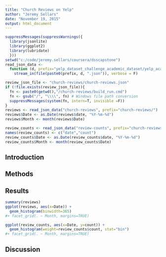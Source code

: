 ```yaml
---
title: "Church Reviews on Yelp"
author: "Jeremy Sellars"
date: "November 19, 2015"
output: html_document
---
```


```r
suppressMessages(suppressWarnings({
  library(jsonlite)
  library(ggplot2)
  library(lubridate)
  }))
setwd("c:/code/jeremy.sellars/coursera/dsscapstone")
read_json_data <-
  function (d, prefix="yelp_dataset_challenge_academic_dataset/yelp_academic_dataset_")
    stream_in(file(paste0(prefix, d, ".json")), verbose = F)
```

```r
review_json_file <- "church-reviews/church-reviews.json"
if (!file.exists(review_json_file)){
  fn <- paste0(getwd(),"/church-reviews/build_run.cmd")
  fn <- gsub("/", "\\\\", fn) # Windows file path conversion
  suppressMessages(system(fn, intern=T, invisible =F))
}
reviews <- read_json_data("church-reviews", prefix="church-reviews/")
reviews$Date <- as.Date(reviews$date, "%Y-%m-%d")
reviews$Month <- month(reviews$Date)

review_counts <- read_json_data("review-counts", prefix="church-reviews/")
names(review_counts) <- c("date","count")
review_counts$Date <- as.Date(review_counts$date, "%Y-%m-%d")
review_counts$Month <- month(review_counts$Date)
```

[comment]: # (R2 - required section)
## Introduction

[comment]: # (R2 - required section)
## Methods

[comment]: # (R2 - required section)
## Results

```r
summary(reviews)
ggplot(reviews, aes(x=Date)) + 
  geom_histogram(binwidth=365)
#+ facet_grid(. ~ Month, margins=TRUE)

ggplot(review_counts, aes(x=Date, y=count)) + 
  geom_histogram(weight=review_counts$count, stat="bin")
#+ facet_grid(. ~ Month, margins=TRUE)
```

[comment]: # (R2 - required section)
## Discussion

